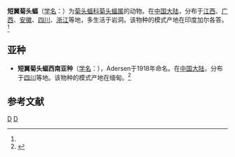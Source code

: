 {{Speciesbox 
| taxon = Rhinolophus lepidus
| authority = (Blyth, 1844)<ref name='id180'>{{cite web| url =http://www.bioinfo.cn/db05/BjdwSpecies.php?action=view&id=180| title =短翼菊头蝠| work =《中国动物物种编目数据库》| publisher =中国科学院微生物研究所| author =中国科学院动物研究所| accessdate =2009-03-27| deadurl =yes| archiveurl =https://web.archive.org/web/20160305005634/http://www.bioinfo.cn/db05/BjdwSpecies.php?action=view&id=180| archivedate =2016-03-05}}</ref>
}}

'''短翼菊头蝠'''（[[学名|学名]]：{{lang|la|''Rhinolophus lepidus''}}）为[[菊头蝠科|菊头蝠科]][[菊头蝠属|菊头蝠属]]的动物。在[[中国大陆|中国大陆]]，分布于[[江西|江西]]、[[广西|广西]]、[[安徽|安徽]]、[[四川|四川]]、[[浙江|浙江]]等地，多生活于岩洞。该物种的模式产地在印度加尔各答。<ref name='id180'/>

==亚种==
*'''短翼菊头蝠西南亚种'''（[[学名|学名]]：{{lang|la|''Rhinolophus lepidus shortridgei''}}），Adersen于1918年命名。在[[中国大陆|中国大陆]]，分布于[[四川|四川]]等地。该物种的模式产地在缅甸。<ref name='id181'>{{cite web| url =http://www.bioinfo.cn/db05/BjdwSpecies.php?action=view&id=181| title =短翼菊头蝠西南亚种| work =《中国动物物种编目数据库》| publisher =中国科学院微生物研究所| author =中国科学院动物研究所| accessdate =2009-03-27| deadurl =yes| archiveurl =https://web.archive.org/web/20160305103915/http://www.bioinfo.cn/db05/BjdwSpecies.php?action=view&id=181| archivedate =2016-03-05}}</ref>

== 参考文献 ==
{{reflist}}

{{Taxonbar}}

[[Category:1844年描述的动物|D]]
[[Category:菊头蝠属|D]]